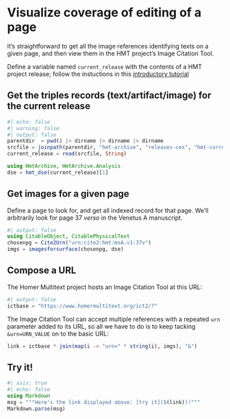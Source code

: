 # Visualize coverage of editing of a page


It's straightforward to get all the image references identifying texts on a given page, and then view them in the HMT project's Image Citation Tool.

::: {.callout-tip title="Follow along"}
Define a variable named `current_release` with the contents of a HMT project release; follow the instuctions in this [introductory tutorial](../tutorials/analyze.qmd)
:::


## Get the triples records (text/artifact/image) for the current release

```julia
#| echo: false
#| warning: false
#| output: false
parentdir  = pwd() |> dirname |> dirname |> dirname
srcfile = joinpath(parentdir, "hmt-archive", "releases-cex", "hmt-current.cex")
current_release = read(srcfile, String)
```

```julia
using HmtArchive, HmtArchive.Analysis
dse = hmt_dse(current_release)[1]
```

## Get images for a given page
Define a page to look for, and get all indexed record for that page. We'll arbitrarily look for page 37 *verso* in the Venetus A manuscript.

```julia
#| output: false
using CitableObject, CitablePhysicalText
chosenpg = Cite2Urn("urn:cite2:hmt:msA.v1:37v")
imgs = imagesforsurface(chosenpg, dse)
```


## Compose a URL 

The Homer Multitext project hosts an Image Citation Tool at this URL:

```julia
#| output: false
ictbase = "https://www.homermultitext.org/ict2/?"
```


The Image Citation Tool can accept multiple references with a repeated `urn` parameter added to its URL, so all we have to do is to keep tacking `&urn=URN_VALUE` on to the basic URL:


```julia
link = ictbase * join(map(i -> "urn=" * string(i), imgs), "&")
```

## Try it!

```julia
#| asis: true
#| echo: false
using Markdown
msg = """Here's the link displayed above: [try it]($(link))!""" 
Markdown.parse(msg)
```
